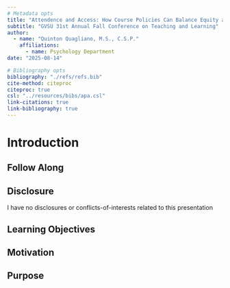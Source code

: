 ```yaml
---
# Metadata opts
title: "Attendence and Access: How Course Policies Can Balance Equity and Rigor During In-Person Classes"
subtitle: "GVSU 31st Annual Fall Conference on Teaching and Learning"
author: 
  - name: "Quinton Quagliano, M.S., C.S.P."
    affiliations:
      - name: Psychology Department
date: "2025-08-14"

# Bibliography opts
bibliography: "./refs/refs.bib"
cite-method: citeproc
citeproc: true
csl: "../resources/bibs/apa.csl"
link-citations: true
link-bibliography: true
---
```


# Introduction

## Follow Along

## Disclosure

I have no disclosures or conflicts-of-interests related to this presentation

## Learning Objectives

## Motivation

## Purpose
